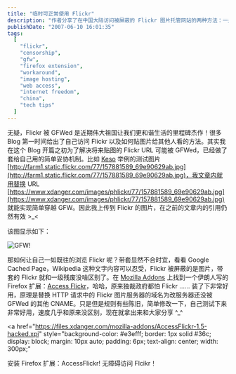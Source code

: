 ```yaml
---
title: "临时可正常使用 Flickr"
description: "作者分享了在中国大陆访问被屏蔽的 Flickr 图片托管网站的两种方法：一是通过作者自己设计的 URL 替换机制，二是推荐安装一个由伊朗人开发的 Firefox 扩展程序 AccessFlickr，通过替换域名来避开网络审查。"
publishDate: "2007-06-10 16:01:35"
tags:
  [
    "flickr",
    "censorship",
    "gfw",
    "firefox extension",
    "workaround",
    "image hosting",
    "web access",
    "internet freedom",
    "china",
    "tech tips"
  ]
---
```


无疑，Flickr 被 GFWed 是近期伟大祖国让我们更和谐生活的里程碑杰作！很多 Blog 第一时间给出了自己访问 Flickr 以及如何贴图片给其他人看的方法。其实我在这个 Blog 开篇之初为了解决将来贴图的 Flickr URL 可能被 GFWed，已经做了套给自己用的简单妥协机制。比如 [Keso](http://blog.donews.com/keso/archive/2007/06/08/1173239.aspx) 举例的测试图片 [http://farm1.static.flickr.com/77/157881589_69e90629ab.jpg](http://farm1.static.flickr.com/77/157881589_69e90629ab.jpg)，我文章内就用替换 URL [https://www.xdanger.com/images/phlickr/77/157881589_69e90629ab.jpg](https://www.xdanger.com/images/phlickr/77/157881589_69e90629ab.jpg) 就能实现简单穿越 GFW。因此我上传到 Flickr 的图片，在之前的文章内的引用仍然有效 \>\_\<

该图显示如下：

![GFW!](http://files.xdanger.com/phlickr/77/157881589_69e90629ab.jpg)

那如何让自己一如既往的浏览 Flickr 呢？带套显然不合时宜，看看 Google Cached Page，Wikipedia 这种文字内容可以忍受，Flickr 被屏蔽的是图片，带套的 Flickr 就和一级残废没啥区别了。在 [Mozilla Addons](https://addons.mozilla.com/) 上找到一个伊朗人写的 Firefox 扩展：[Access Flickr](https://addons.mozilla.org/en-US/firefox/addon/4286)，哈哈，原来独裁政府都怕 Flickr …… 装了下非常好用，原理是替换 HTTP 请求中的 Flickr 图片服务器的域名为改服务器还没被 GFWed 的其他 CNAME。只是但是规则有些陈旧，简单修改一下，自己测试下来非常好用，速度几乎和原来没区别，现在就拿出来和大家分享 ^\_^

<a
  href="https://files.xdanger.com/mozilla-addons/AccessFlickr-1.5-hacked.xpi"
  style="background-color: #e3efff; border: 1px solid #36c; display: block; margin: 10px auto; padding: 6px; text-align: center; width: 300px;"
>
  安装 Firefox 扩展：AccessFlickr! 无障碍访问 Flcikr！
</a>
